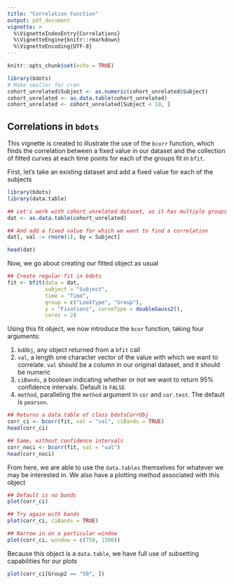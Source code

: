 ```yaml
---
title: "Correlation Function"
output: pdf_document
vignette: >
  %\VignetteIndexEntry{Correlations}
  %\VignetteEngine{knitr::rmarkdown}
  %\VignetteEncoding{UTF-8}
---
```


```r
knitr::opts_chunk$set(echo = TRUE)
```

```r
library(bdots)
# Make smaller for cran
cohort_unrelated$Subject <- as.numeric(cohort_unrelated$Subject)
cohort_unrelated <- as.data.table(cohort_unrelated)
cohort_unrelated <- cohort_unrelated[Subject < 10, ]
```

## Correlations in `bdots`

This vignette is created to illustrate the use of the `bcorr` function, which finds
the correlation between a fixed value in our dataset and the collection of fitted curves
at each time points for each of the groups fit in `bfit`.

First, let's take an existing dataset and add a fixed value for each of the subjects

```r
library(bdots)
library(data.table)

## Let's work with cohort_unrelated dataset, as it has multiple groups
dat <- as.data.table(cohort_unrelated)

## And add a fixed value for which we want to find a correlation
dat[, val := rnorm(1), by = Subject]

head(dat)
```
Now, we go about creating our fitted object as usual

```r
## Create regular fit in bdots
fit <- bfit(data = dat,
            subject = "Subject",
            time = "Time",
            group = c("LookType", "Group"),
            y = "Fixations", curveType = doubleGauss2(),
            cores = 2)
```
Using this fit object, we now introduce the `bcor` function, taking four arguments:

1. `bdObj`, any object returned from a `bfit` call
2. `val`, a length one character vector of the value with which we want to correlate. `val` 
should be a column in our original dataset, and it should be numeric
3. `ciBands`, a boolean indicating whether or not we want to return 95% confidence intervals. Default is `FALSE`
4. `method`, paralleling the `method` argument in `cor` and `cor.test`. The default is `pearson`.

```r
## Returns a data.table of class bdotsCorrObj
corr_ci <- bcorr(fit, val = "val", ciBands = TRUE)
head(corr_ci)

## Same, without confidence intervals
corr_noci <- bcorr(fit, val = "val")
head(corr_noci)
```

From here, we are able to use the `data.tables` themselves for whatever we may be 
interested in. We also have a plotting method associated with this object

```r
## Default is no bands
plot(corr_ci)

## Try again with bands
plot(corr_ci, ciBands = TRUE)

## Narrow in on a particular window
plot(corr_ci, window = c(750, 1500))
```


Because this object is a `data.table`, we have full use of subsetting capabilities 
for our plots

```r
plot(corr_ci[Group2 == "50", ])
```
